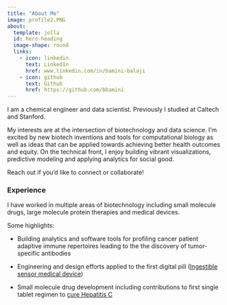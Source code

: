 ```yaml
---
title: "About Me"
image: profile2.PNG
about:
  template: jolla
  id: hero-heading
  image-shape: round
  links:
    - icon: linkedin
      text: LinkedIn
      href: www.linkedin.com/in/bamini-balaji
    - icon: github
      text: Github
      href: https://github.com/bbamini
---
```


::: {#hero-heading}
I am a chemical engineer and data scientist. Previously I studied at Caltech and Stanford.

My interests are at the intersection of biotechnology and data science. I'm excited by new biotech inventions and tools for computational biology as well as ideas that can be applied towards achieving better health outcomes and equity. On the technical front, I enjoy building vibrant visualizations, predictive modeling and applying analytics for social good.

Reach out if you'd like to connect or collaborate!
:::

<div>

### Experience

I have worked in multiple areas of biotechnology including small molecule drugs, large molecule protein therapies and medical devices.

Some highlights:

-   Building analytics and software tools for profiling cancer patient adaptive immune repertoires leading to the the discovery of tumor-specific antibodies

-   Engineering and design efforts applied to the first digital pill ([Ingestible sensor medical device](https://pubmed.ncbi.nlm.nih.gov/25069107/))

-   Small molecule drug development including contributions to first single tablet regimen to [cure Hepatitis C](https://www.gilead.com/news-and-press/press-room/press-releases/2014/10/us-food-and-drug-administration-approves-gileads-harvoni-ledipasvirsofosbuvir-the-first-oncedaily-single-tablet-regimen-for-the-treatment-of)

</div>
